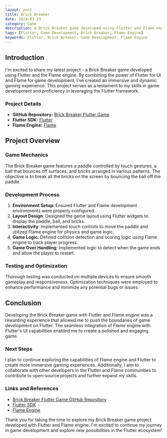 ```yaml
---
layout: post
title: Brick Breaker
date: 2024-03-23
category: Game
description: A Brick Breaker game developed using Flutter and Flame engine, showcasing my skills in game development and Flutter framework.
tags: [Flutter, Game Development, Brick Breaker, Flame Engine]
keywords: Flutter, Brick Breaker, Game Development, Flame Engine
---
```


## Introduction

I'm excited to share my latest project - a Brick Breaker game developed using Flutter and the Flame engine. By combining the power of Flutter for UI and Flame for game development, I've created an immersive and dynamic gaming experience. This project serves as a testament to my skills in game development and proficiency in leveraging the Flutter framework.

### Project Details

- **GitHub Repository:** [Brick Breaker Flutter Game](https://github.com/uumair327/brick_breaker)
- **Flutter SDK:** [Flutter](https://docs.flutter.dev/get-started/install?_gl=1*1dct9ge*_up*MQ..&gclid=Cj0KCQjw-_mvBhDwARIsAA-Q0Q4o297tFwfxIa9taiaMFsUYG3k--DiVDTlZ9lPp3p3l3AXztBnZxioaAj7gEALw_wcB&gclsrc=aw.ds)
- **Flame Engine:** [Flame](https://docs.flame-engine.org/latest/#)

## Project Overview

### Game Mechanics

The Brick Breaker game features a paddle controlled by touch gestures, a ball that bounces off surfaces, and bricks arranged in various patterns. The objective is to break all the bricks on the screen by bouncing the ball off the paddle.

### Development Process

1. **Environment Setup**: Ensured Flutter and Flame development environments were properly configured.
2. **Layout Design**: Designed the game layout using Flutter widgets to display the paddle, ball, and bricks.
3. **Interactivity**: Implemented touch controls to move the paddle and utilized Flame engine for physics and game logic.
4. **Game Logic**: Defined collision detection and scoring logic using Flame engine to track player progress.
5. **Game Over Handling**: Implemented logic to detect when the game ends and allow the player to restart.

### Testing and Optimization

Thorough testing was conducted on multiple devices to ensure smooth gameplay and responsiveness. Optimization techniques were employed to enhance performance and minimize any potential bugs or issues.

## Conclusion

Developing the Brick Breaker game with Flutter and Flame engine was a rewarding experience that allowed me to push the boundaries of game development on Flutter. The seamless integration of Flame engine with Flutter's UI capabilities enabled me to create a polished and engaging game.

### Next Steps

I plan to continue exploring the capabilities of Flame engine and Flutter to create more immersive gaming experiences. Additionally, I aim to collaborate with other developers in the Flutter and Flame communities to contribute to open-source projects and further expand my skills.

### Links and References

- [Brick Breaker Flutter Game GitHub Repository](https://github.com/uumair327/brick_breaker)
- [Flutter SDK](https://flutter.dev)
- [Flame Engine](https://flame-engine.org/)

Thank you for taking the time to explore my Brick Breaker game project developed with Flutter and Flame engine. I'm excited to continue my journey in game development and explore new possibilities in the Flutter ecosystem!
